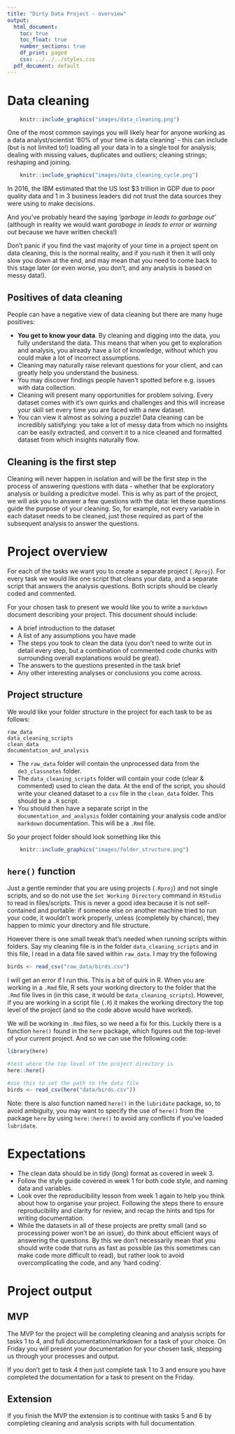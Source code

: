 ```yaml
---
title: "Dirty Data Project - overview"
output:
  html_document:
    toc: true
    toc_float: true
    number_sections: true
    df_print: paged
    css: ../../../styles.css
  pdf_document: default
---
```


# Data cleaning 

```r
    knitr::include_graphics("images/data_cleaning.png")
```

One of the most common sayings you will likely hear for anyone working as a data analyst/scientist '80% of your time is data cleaning' - this can include (but is not limited to!) loading all your data in to a single tool for analysis; dealing with missing values, duplicates and outliers; cleaning strings; reshaping and joining. 

```r
    knitr::include_graphics("images/data_cleaning_cycle.png")
```

In 2016, the IBM estimated that the US lost $3 trillion in GDP due to poor quality data and 1 in 3 business leaders did not trust the data sources they were using to make decisions.

And you've probably heard the saying *'garbage in leads to garbage out'* (although in reality we would want *garabage in leads to error or warning out* because we have written checks!)

Don’t panic if you find the vast majority of your time in a project spent on data cleaning, this is the normal reality, and if you rush it then it will only slow you down at the end, and may mean that you need to come back to this stage later (or even worse, you don’t, and any analysis is based on messy data!). 

## Positives of data cleaning 
People can have a negative view of data cleaning but there are many huge positives:

* **You get to know your data**. By cleaning and digging into the data, you fully understand the data. This means that when you get to exploration and analysis, you already have a lot of knowledge, without which you could make a lot of incorrect assumptions. 
* Cleaning may naturally raise relevant questions for your client, and can greatly help you understand the business. 
* You may discover findings people haven’t spotted before e.g. issues with data collection. 
* Cleaning will present many opportunities for problem solving. Every dataset comes with it’s own quirks and challenges and this will increase your skill set every time you are faced with a new dataset. 
* You can view it almost as solving a puzzle! Data cleaning can be incredibly satisfying: you take a lot of messy data from which no insights can be easily extracted, and convert it to a nice cleaned and formatted dataset from which insights naturally flow. 

## Cleaning is the first step

Cleaning will never happen in isolation and will be the first step in the process of answering questions with data - whether that be exploratory analysis or building a predicitve model. This is why as part of the project, we will ask you to answer a few questions with the data: let these questions guide the purpose of your cleaning. So, for example, not every variable in each dataset needs to be cleaned, just those required as part of the subsequent analysis to answer the questions. 

# Project overview

For each of the tasks we want you to create a separate project (`.Rproj`). For every task we would like one script that cleans your data, and a separate script that answers the analysis questions. Both scripts should be clearly coded and commented. 

For your chosen task to present we would like you to write a `markdown` document describing your project. This document should include:

* A brief introduction to the dataset
* A list of any assumptions you have made
* The steps you took to clean the data (you don't need to write out in detail every step, but a combination of commented code chunks with surrounding overall explanations would be great). 
* The answers to the questions presented in the task brief
* Any other interesting analyses or conclusions you come across. 

## Project structure 

We would like your folder structure in the project for each task to be as follows:

```
raw_data
data_cleaning_scripts
clean_data
documentation_and_analysis
```

* The `raw_data` folder will contain the unprocessed data from the `de3_classnotes` folder. 
* The `data_cleaning_scripts` folder will contain your code (clear & commented) used to clean the data. At the end of the script, you should write your cleaned dataset to a `csv` file in the `clean_data` folder. This should be a `.R` script.
* You should then have a separate script in the `documentation_and_analysis` folder containing your analysis code and/or `markdown` documentation. This will be a `.Rmd` file.

So your project folder should look something like this 

```r
    knitr::include_graphics("images/folder_structure.png")
```

## `here()` function 

Just a gentle reminder that you are using projects (`.Rproj`) and not single scripts, and so do not use the `Set Working Directory` command in `RStudio` to read in files/scripts. This is never a good idea because it is not self-contained and portable: if someone else on another machine tried to run your code, it wouldn't work properly, unless (completely by chance), they happen to mimic your directory and file structure. 

However there is one small tweak that's needed when running scripts within folders. Say my cleaning file is in the folder `data_cleaning_scripts` and in this file, I read in a data file saved within `raw_data`. I may try the following

```r
birds <- read_csv("raw_data/birds.csv")
```

I will get an error if I run this. This is a bit of quirk in R. When you are working in a `.Rmd` file, R sets your working directory to the folder that the `.Rmd` file lives in (in this case, it would be `data_cleaning_scripts`). However, if you are working in a script file (`.R`) it makes the working directory the top level of the project (and so the code above would have worked). 

We will be working in `.Rmd` files, so we need a fix for this. Luckily there is a function `here()` found in the `here` package, which figures out the top-level of your current project. And so we can use the following code:

```r
library(here)

#test where the top level of the project directory is 
here::here()

#use this to set the path to the data file
birds <- read_csv(here("data/birds.csv"))
```

Note: there is also function named `here()` in the `lubridate` package, so, to avoid ambiguity, you may want to specify the use of `here()` from the package `here` by using `here::here()` to avoid any conflicts if you've loaded `lubridate`. 


# Expectations

* The clean data should be in tidy (long) format as covered in week 3.
* Follow the style guide covered in week 1 for both code style, and naming data and variables. 
* Look over the reproducibility lesson from week 1 again to help you think about how to organise your project. Following the steps there to ensure reproducibility and clarity for review, and recap the hints and tips for writing documentation. 
* While the datasets in all of these projects are pretty small (and so processing power won't be an issue), do think about efficient ways of answering the questions. By this we don't necessarily mean that you should write code that runs as fast as possible (as this sometimes can make code more difficult to read), but rather look to avoid overcomplicating the code, and any 'hard coding'. 

# Project output

## MVP

The MVP for the project will be completing cleaning and analysis scripts for tasks 1 to 4, and full documentation/markdown for a task of your choice. On Friday you will present your documentation for your chosen task, stepping us through your processes and output. 

If you don't get to task 4 then just complete task 1 to 3 and ensure you have completed the documentation for a task to present on the Friday. 

## Extension

If you finish the MVP the extension is to continue with tasks 5 and 6 by completing cleaning and analysis scripts with full documentation.











